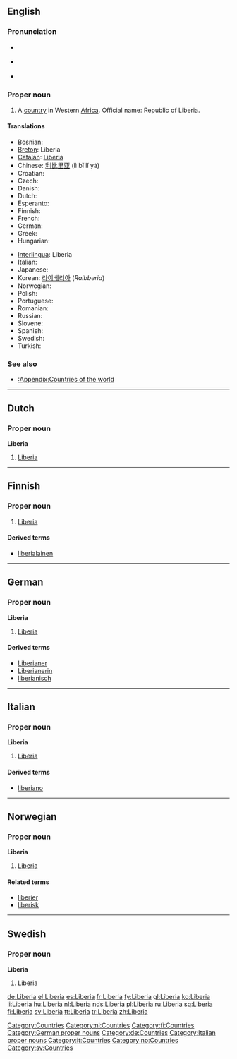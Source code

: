 ==English==
{{wikipedia}}

===Pronunciation===
* {{a|RP}} {{IPA|/laɪˈbɪəriə/}}
* {{a|US}} {{IPA|/laɪˈbɪriə/}}
* {{rhymes|ɪəriə}}

===Proper noun===
{{en-proper noun}}

# A [[country]] in Western [[Africa]]. Official name: Republic of Liberia.

====Translations====
{{trans-top|country in Western Africa}}
* Bosnian: {{t-|bs|Liberija|f}}
* [[Breton]]: Liberia
* [[Catalan]]: [[Libèria]]
* Chinese: [[利比里亚]] (lì bǐ lǐ yà)
* Croatian: {{t-|hr|Liberija|f}}
* Czech: {{t-|cs|Libérie|f}}
* Danish: {{t-|da|Liberia}}
* Dutch: {{t-|nl|Liberia|n}}
* Esperanto: {{t-|eo|Liberio|xs=Esperanto}}
* Finnish: {{t+|fi|Liberia}}
* French: {{t+|fr|Liberia|m}}
* German: {{t+|de|Liberia}}
* Greek: {{t-|el|Λιβερία|f|tr=Livería|sc=Grek}}
* Hungarian: {{t+|hu|Libéria}}
{{trans-mid}}
* [[Interlingua]]: Liberia
* Italian: {{t-|it|Liberia|f}}
* Japanese: {{t-|ja|リベリア|tr=Riberia|sc=Jpan}}
* Korean: [[라이베리아]] (''Raibberia'')
* Norwegian: {{t-|no|Liberia}}
* Polish: {{t+|pl|Liberia}}
* Portuguese: {{t+|pt|Libéria}}
* Romanian: {{t-|ro|Liberia|f}}
* Russian: {{t+|ru|Либерия|sc=Cyrl}}
* Slovene: {{t+|sl|Liberija|f}}
* Spanish: {{t+|es|Liberia}}
* Swedish: {{t+|sv|Liberia}}
* Turkish: {{t+|tr|Liberya}}
{{trans-bottom}}

===See also===
* [[:Appendix:Countries of the world]]

[[Category:Countries]]

----

==Dutch==

===Proper noun===
'''Liberia''' {{n}}

# [[Liberia#English|Liberia]]

[[Category:nl:Countries]]

----

==Finnish==
{{wikipedia|lang=fi}}

===Proper noun===
{{fi-noun|proper=true}}

# [[#English|Liberia]]

====Derived terms====
* [[liberialainen]]

[[Category:fi:Countries]]

----

==German==
{{wikipedia|lang=de}}

===Proper noun===
'''Liberia''' {{n}}

# [[#English|Liberia]]

====Derived terms====
* [[Liberianer]]
* [[Liberianerin]]
* [[liberianisch]]

[[Category:German proper nouns]]
[[Category:de:Countries]]

----

==Italian==
{{wikipedia|lang=it}}

===Proper noun===
'''Liberia''' {{f}}

# [[#English|Liberia]]

====Derived terms====
* [[liberiano]]

[[Category:Italian proper nouns]]
[[Category:it:Countries]]

----

==Norwegian==

===Proper noun===
'''Liberia'''

# [[Liberia#English|Liberia]]

====Related terms====
* [[liberier]]
* [[liberisk]]

[[Category:no:Countries]]

----

==Swedish==

===Proper noun===
'''Liberia'''

# Liberia

[[Category:sv:Countries]]

[[de:Liberia]]
[[el:Liberia]]
[[es:Liberia]]
[[fr:Liberia]]
[[fy:Liberia]]
[[gl:Liberia]]
[[ko:Liberia]]
[[li:Liberia]]
[[hu:Liberia]]
[[nl:Liberia]]
[[nds:Liberia]]
[[pl:Liberia]]
[[ru:Liberia]]
[[sq:Liberia]]
[[fi:Liberia]]
[[sv:Liberia]]
[[tt:Liberia]]
[[tr:Liberia]]
[[zh:Liberia]]